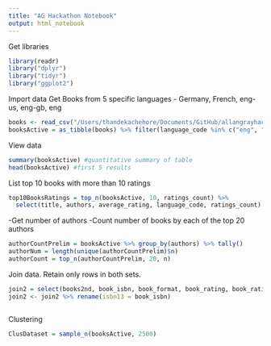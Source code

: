 ```yaml
---
title: "AG Hackathon Notebook"
output: html_notebook
---
```


Get libraries
```r
library(readr)
library("dplyr")
library("tidyr")
library("ggplot2")
```


Import data
Get Books from 5 specific languages
- Germany, French, eng-us, eng-gb, eng
```r
books <- read_csv("/Users/thandekachehore/Documents/GitHub/allangrayhackathon/ML/books.csv")
booksActive = as_tibble(books) %>% filter(language_code %in% c("eng", "en-US", "en-GB", "en-CA"))
```

View data
```r
summary(booksActive) #quantitative summary of table
head(booksActive) #first 5 results
```

List top 10 books with more than 10 ratings

```r
top10BooksRatings = top_n(booksActive, 10, ratings_count) %>% 
  select(title, authors, average_rating, language_code, ratings_count)
```


-Get number of authors
-Count number of books by each of the top 20 authors

```r
authorCountPrelim = booksActive %>% group_by(authors) %>% tally() 
authorNum = length(unique(authorCountPrelim)$n)
authorCount = top_n(authorCountPrelim, 20, n)
```

Join data. Retain only rows in both sets.
```r
join2 = select(books2nd, book_isbn, book_format, book_rating, book_rating_count, book_review_count)
join2 <- join2 %>% rename(isbn13 = book_isbn) 



```




Clustering
```r
ClusDataset = sample_n(booksActive, 2500)
```


